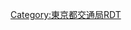 {{Routemap|inline=<includeonly>yes</includeonly>|collapse=yes|title=日暮里-舍人線|title-bg=#ccc|title-color=black|map=
\uKBHFa!~HUBaq\BHF!~HUBq\BHF!~HUBq\tvSTRe-!~v-STR!~HUBq\vBHF!~HUBq\!~HUBe@gq~~0.0~~NT 01 '''[[日暮里站|日暮里]]'''
umKRZo\KRZo\STRr\vSTR\vSTR~~ ~~[[東日本旅客鐵道|JR東]]：[[常磐快速線|常磐線]]
uSTR2\STR3u!~uÜWu3\\vSTR\vSTR
STRr+1!~uÜWu1\uSTR+4\\vSTR\vSTR~~ ~~[[京成電鐵|京成]]：[[京成本線|本線]]
\\uBHF!~HUBaq\leer!~HUBtf\vSTR!~HUBq\vBHF!~HUBq\!~HUBe@gq~~0.7~~NT 02 '''[[西日暮里站|西日暮里]]'''
\umKRZt\tBHFq!~HUBe\vKRZt\vKRZt~~ ~~[[東京地下鐵]]：[[千代田線]]
\uSTR\\vSTR\vSTR-STRl~~ ~~JR東：[[山手線]]
\uSTR\\vSTR\vSTRl-~~ ~~JR東：[[京濱東北線]]
\uSTR2\uSTRc3\vSTR-STRl\STRq~~ ~~JR東：[[宇都宮線]]
\uSTRc1\uSTR2+4\vSTRl-!~uSTRc3\STRq~~ ~~JR東：[[東北新幹線]]
\uSTRc1\uSTR+4
\\uBHF~~1.7~~NT 03 '''[[赤土小學校前站|赤土小學校前]]'''
\\uSTRq\uKRZo\uBHFq!~HUBa~~ ~~[[東京都電車|都電]]：[[荒川線]]
\\\uBHF!~HUBaq\!~HUBrf~~2.4~~NT 04 '''[[熊野前站|熊野前]]'''
\\uhKRZWae~~ ~~[[隅田川]]
\\uBHF~~3.0~~NT 05 '''[[足立小台站|足立小台]]'''
\\uhKRZWae~~ ~~[[荒川 (關東)|荒川]]
\\uSKRZ-Ao~~ ~~[[首都高速中央環狀線]]
\\uBHF~~4.1~~NT 06 '''[[扇大橋站|扇大橋]]'''
\\uBHF~~4.6~~NT 07 '''[[高野站 (東京都)|高野]]'''
\\uBHF~~5.2~~NT 08 '''[[江北站 (日本)|江北]]'''
\\uBHF~~6.0~~NT 09 '''[[西新井大師西站|西新井大師西]]'''
\\uBHF~~6.8~~NT 10 '''[[谷在家站|谷在家]]'''
\\uBHF~~7.7~~NT 11 '''[[舍人公園站|舍人公園]]'''
\uKRW+l\uKRWgr
\utSTRa\uSTR
\utKDSTe\uSTR~~ ~~車輛基地~~（{{link-ja|舍人公園|舎人公園}}地下東北部）
\\uBHF~~8.7~~NT 12 '''[[舍人站|舍人]]'''
\\uKBHFe~~9.7~~NT 13 '''[[見沼代親水公園站|見沼代親水公園]]'''
|bottom={{navbar|日暮里-舍人線RDT}}
}}<noinclude>{{rdt intro|[[日暮里-舍人線|東京都交通局日暮里-舍人線]]}}
[[Category:東京都交通局RDT]]
[[Category:日暮里-舍人線| ]]
</noinclude>
